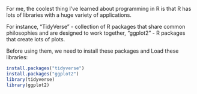For me, the coolest thing I've learned about programming in R is that R has lots of libraries with a huge variety of applications.

For instance, "TidyVerse" - collection of R packages that share common philosophies and are designed to work together, 
"ggplot2" - R packages that create lots of plots.

Before using them, we need to install these packages and Load these libraries:

```r
install.packages("tidyverse")
install.packages("ggplot2")
library(tidyverse)
library(ggplot2)
```


